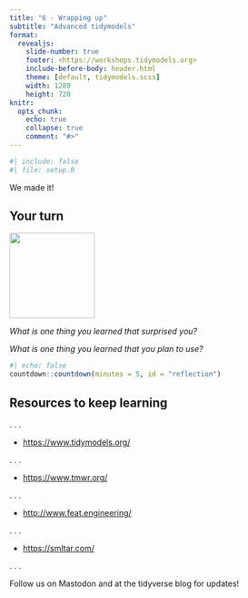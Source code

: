 ```yaml
---
title: "6 - Wrapping up"
subtitle: "Advanced tidymodels"
format:
  revealjs: 
    slide-number: true
    footer: <https://workshops.tidymodels.org>
    include-before-body: header.html
    theme: [default, tidymodels.scss]
    width: 1280
    height: 720
knitr:
  opts_chunk: 
    echo: true
    collapse: true
    comment: "#>"
---
```


```r
#| include: false
#| file: setup.R
```

::: r-fit-text
We made it!
:::

## Your turn {transition="slide-in"}

![](images/parsnip-flagger.jpg){.absolute top="0" right="0" width="150" height="150"}


*What is one thing you learned that surprised you?*

*What is one thing you learned that you plan to use?*

```r
#| echo: false
countdown::countdown(minutes = 5, id = "reflection")
```


## Resources to keep learning

. . .

- <https://www.tidymodels.org/>

. . .

- <https://www.tmwr.org/>

. . .

- <http://www.feat.engineering/>

. . .

- <https://smltar.com/>

. . .

Follow us on Mastodon and at the tidyverse blog for updates!
